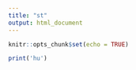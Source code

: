 ```yaml
---
title: "st"
output: html_document
---
```


```r
knitr::opts_chunk$set(echo = TRUE)
```

```r
print('hu')
```

